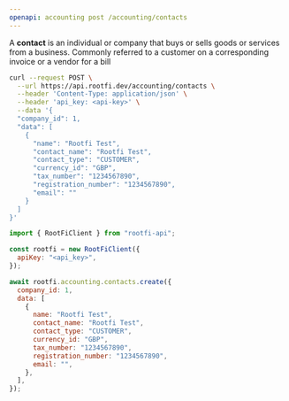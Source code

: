 ```yaml
---
openapi: accounting post /accounting/contacts
---
```


A **contact** is an individual or company that buys or sells goods or services from a business. Commonly referred to a customer on a corresponding invoice or a vendor for a bill

<RequestExample>

```bash cURL
curl --request POST \
  --url https://api.rootfi.dev/accounting/contacts \
  --header 'Content-Type: application/json' \
  --header 'api_key: <api-key>' \
  --data '{
  "company_id": 1,
  "data": [
    {
      "name": "Rootfi Test",
      "contact_name": "Rootfi Test",
      "contact_type": "CUSTOMER",
      "currency_id": "GBP",
      "tax_number": "1234567890",
      "registration_number": "1234567890",
      "email": ""
    }
  ]
}'
```

```javascript NodeJS
import { RootFiClient } from "rootfi-api";

const rootfi = new RootFiClient({
  apiKey: "<api_key>",
});

await rootfi.accounting.contacts.create({
  company_id: 1,
  data: [
    {
      name: "Rootfi Test",
      contact_name: "Rootfi Test",
      contact_type: "CUSTOMER",
      currency_id: "GBP",
      tax_number: "1234567890",
      registration_number: "1234567890",
      email: "",
    },
  ],
});
```

</RequestExample>
